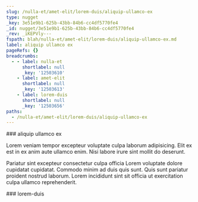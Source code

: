 ```yaml
---
slug: /nulla-et/amet-elit/lorem-duis/aliquip-ullamco-ex
type: nugget
_key: 3e51e9b1-625b-43bb-84b6-cc4df5770fe4
_id: nugget/3e51e9b1-625b-43bb-84b6-cc4df5770fe4
_rev: _iKEPVly---
fspath: blah/nulla-et/amet-elit/lorem-duis/aliquip-ullamco-ex.md
label: aliquip ullamco ex
pageRefs: {}
breadcrumbs:
  - - label: nulla-et
      shortlabel: null
      _key: '12503610'
    - label: amet-elit
      shortlabel: null
      _key: '12503613'
    - label: lorem-duis
      shortlabel: null
      _key: '12503656'
paths:
  - /nulla-et/amet-elit/lorem-duis/aliquip-ullamco-ex
---
```


<NuggetArea>
<Nugget slug="/nulla-et/amet-elit/lorem-duis/aliquip-ullamco-ex" type="nugget" _key="3e51e9b1-625b-43bb-84b6-cc4df5770fe4" _id="nugget/3e51e9b1-625b-43bb-84b6-cc4df5770fe4" _rev="_iKEPVly---" fspath="blah/nulla-et/amet-elit/lorem-duis/aliquip-ullamco-ex.md" label="aliquip ullamco ex" paths="/nulla-et/amet-elit/lorem-duis/aliquip-ullamco-ex">
<NuggetBody>
### aliquip ullamco ex

Lorem veniam tempor excepteur voluptate culpa laborum adipisicing. Elit ex est in ex anim aute ullamco enim. Nisi labore irure sint mollit do deserunt.

Pariatur sint excepteur consectetur culpa officia Lorem voluptate dolore cupidatat cupidatat. Commodo minim ad duis quis sunt. Quis sunt pariatur proident nostrud laborum. Lorem incididunt sint sit officia ut exercitation culpa ullamco reprehenderit.

</NuggetBody>
<Breadcrumbs>
<Crumbs>
<Crumb _key="12503610" label="nulla-et" /><Crumb _key="12503613" label="amet-elit" /><Crumb _key="12503656" label="lorem-duis" />
</Crumbs>
</Breadcrumbs>
</Nugget>

<NuggetsInbound>
</NuggetsInbound>
<NuggetsOutbound>
</NuggetsOutbound>
</NuggetArea>
<PassagesInbound>
<Passage direction="inbound" type="passage" _key="12503656" _id="passage/12503656" _rev="_iKEPVlu--_" label="lorem-duis" passage="lorem-duis" fspath="blah/nulla-et/amet-elit/lorem-duis" paths="/nulla-et/amet-elit/lorem-duis" slug="/nulla-et/amet-elit/lorem-duis">
<NuggetBody>
### lorem-duis

</NuggetBody>
<Breadcrumbs>
<Crumbs>
<Crumb _key="12503610" label="nulla-et" /><Crumb _key="12503613" label="amet-elit" />
</Crumbs>
</Breadcrumbs>
</Passage>

</PassagesInbound>
<PassagesOutbound>
</PassagesOutbound>